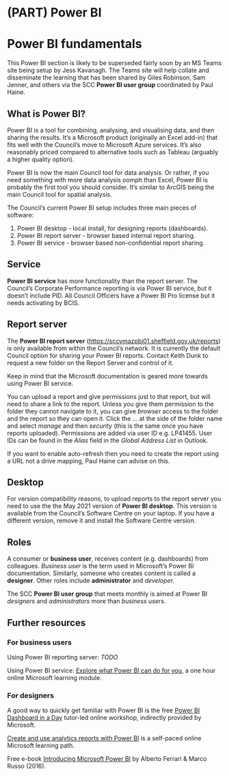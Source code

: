 # (PART) Power BI {.unnumbered}

# Power BI fundamentals

This Power BI section is likely to be superseded fairly soon by an MS Teams site being setup by Jess Kavanagh. The Teams site will help collate and disseminate the learning that has been shared by Giles Robinson, Sam Jenner, and others via the SCC **Power BI user group** coordinated by Paul Haine.

## What is Power BI?

Power BI is a tool for combining, analysing, and visualising data, and then sharing the results. It's a Microsoft product (originally an Excel add-in) that fits well with the Council's move to Microsoft Azure services. It's also reasonably priced compared to alternative tools such as Tableau (arguably a higher quality option).

Power BI is now the main Council tool for data analysis. Or rather, if you need something with more data analysis oomph than Excel, Power BI is probably the first tool you should consider. It's similar to ArcGIS being the main Council tool for spatial analysis.

The Council's current Power BI setup includes three main pieces of software:

1.  Power BI desktop - local install, for designing reports (dashboards).
2.  Power BI report server - browser based internal report sharing.
3.  Power BI service - browser based non-confidential report sharing.

## Service

**Power BI service** has more functionality than the report server. The Council's Corporate Performance reporting is via Power BI service, but it doesn't include PID. All Council Officers have a Power BI Pro license but it needs activating by BCIS.

## Report server

The **Power BI report server** (<https://sccvmazpbi01.sheffield.gov.uk/reports>) is only available from within the Council's network. It is currently the default Council option for sharing your Power BI reports. Contact Keith Dunk to request a new folder on the Report Server and control of it.

Keep in mind that the Microsoft documentation is geared more towards using Power BI service.

You can upload a report and give permissions just to that report, but will need to share a link to the report. Unless you give them permission to the folder they cannot navigate to it, you can give *browser* access to the folder and the report so they can open it. Click the ... at the side of the folder name and select *manage* and then *security* (this is the same once you have reports uploaded). Permissions are added via user ID e.g. LP41455. User IDs can be found in the *Alias* field in the *Global Address List* in Outlook.

If you want to enable auto-refresh then you need to create the report using a URL not a drive mapping, Paul Haine can advise on this.

## Desktop

For version compatibility reasons, to upload reports to the report server you need to use the the May 2021 version of **Power BI desktop**. This version is available from the Council's Software Centre on your laptop. If you have a different version, remove it and install the Software Centre version.

## Roles

A consumer or **business user**, receives content (e.g. dashboards) from colleagues. *Business user* is the term used in Microsoft's Power BI documentation. Similarly, someone who creates content is called a **designer**. Other roles include **administrator** and *developer.*

The SCC **Power BI user group** that meets monthly is aimed at Power BI *designers* and *administrators* more than *business users*.

## Further resources

### For business users

Using Power BI reporting server: *TODO*

Using Power BI service: [Explore what Power BI can do for you](https://docs.microsoft.com/en-gb/learn/modules/explore-power-bi-service/), a one hour online Microsoft learning module.

### For designers

A good way to quickly get familiar with Power BI is the free [Power BI Dashboard in a Day](https://powerbi.microsoft.com/en-us/diad/) tutor-led online workshop, indirectly provided by Microsoft.

[Create and use analytics reports with Power BI](https://docs.microsoft.com/en-us/learn/paths/create-use-analytics-reports-power-bi/) is a self-paced online Microsoft learning path.

Free e-book [Introducing Microsoft Power BI](https://download.microsoft.com/download/0/8/1/0816F8D1-D1A5-4F60-9AF5-BC91E18D6D64/Microsoft_Press_ebook_Introducing_Power_BI_PDF_mobile.pdf) by Alberto Ferrari & Marco Russo (2016).

